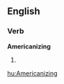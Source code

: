 
==English==

===Verb===
'''Americanizing'''

# {{present participle of|[[Americanize]]}}

[[hu:Americanizing]]